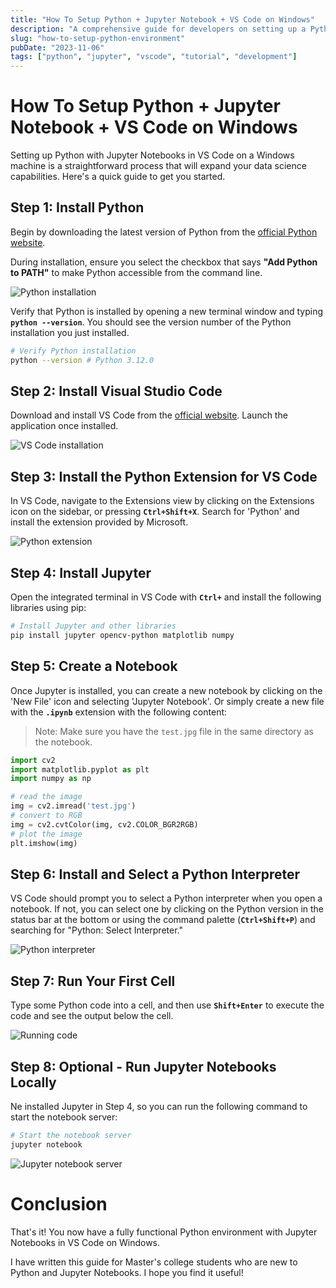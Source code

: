 ```yaml
---
title: "How To Setup Python + Jupyter Notebook + VS Code on Windows"
description: "A comprehensive guide for developers on setting up a Python environment with Jupyter Notebook in Visual Studio Code. This walkthrough covers installation, configuration, and essential tips for maximizing productivity on Windows."
slug: "how-to-setup-python-environment"
pubDate: "2023-11-06"
tags: ["python", "jupyter", "vscode", "tutorial", "development"]
---
```


# **How To Setup Python + Jupyter Notebook + VS Code on Windows**

Setting up Python with Jupyter Notebooks in VS Code on a Windows machine is a straightforward process that will expand your data science capabilities. Here's a quick guide to get you started.

## **Step 1: Install Python**

Begin by downloading the latest version of Python from the [official Python website](https://www.python.org/downloads/windows/).

During installation, ensure you select the checkbox that says **"Add Python to PATH"** to make Python accessible from the command line.

![Python installation](/images/python-tutorial-1.png)

Verify that Python is installed by opening a new terminal window and typing **`python --version`**. You should see the version number of the Python installation you just installed.

```bash title="Terminal"
# Verify Python installation
python --version # Python 3.12.0

```

## **Step 2: Install Visual Studio Code**

Download and install VS Code from the [official website](https://code.visualstudio.com/). Launch the application once installed.

![VS Code installation](/images/python-tutorial-2.png)

## **Step 3: Install the Python Extension for VS Code**

In VS Code, navigate to the Extensions view by clicking on the Extensions icon on the sidebar, or pressing **`Ctrl+Shift+X`**. Search for 'Python' and install the extension provided by Microsoft.

![Python extension](/images/python-tutorial-3.png)

## **Step 4: Install Jupyter**

Open the integrated terminal in VS Code with **`Ctrl+`** and install the following libraries using pip:

```bash title="Terminal"
# Install Jupyter and other libraries
pip install jupyter opencv-python matplotlib numpy
```

## **Step 5: Create a Notebook**

Once Jupyter is installed, you can create a new notebook by clicking on the 'New File' icon and selecting 'Jupyter Notebook'.
Or simply create a new file with the **`.ipynb`** extension with the following content:

> Note:
> Make sure you have the `test.jpg` file in the same directory as the notebook.

```python title="01-images.ipynb"
import cv2
import matplotlib.pyplot as plt
import numpy as np

# read the image
img = cv2.imread('test.jpg')
# convert to RGB
img = cv2.cvtColor(img, cv2.COLOR_BGR2RGB)
# plot the image
plt.imshow(img)
```

## **Step 6: Install and Select a Python Interpreter**

VS Code should prompt you to select a Python interpreter when you open a notebook. If not, you can select one by clicking on the Python version in the status bar at the bottom or using the command palette (**`Ctrl+Shift+P`**) and searching for "Python: Select Interpreter."

![Python interpreter](/images/python-tutorial-4.png)

## **Step 7: Run Your First Cell**

Type some Python code into a cell, and then use **`Shift+Enter`** to execute the code and see the output below the cell.

![Running code](/images/python-tutorial-5.png)

## **Step 8: Optional - Run Jupyter Notebooks Locally**

Ne installed Jupyter in Step 4, so you can run the following command to start the notebook server:

```bash title="Terminal"
# Start the notebook server
jupyter notebook
```

![Jupyter notebook server](/images/python-tutorial-6.png)

# **Conclusion**

That's it! You now have a fully functional Python environment with Jupyter Notebooks in VS Code on Windows.

I have written this guide for Master's college students who are new to Python and Jupyter Notebooks. I hope you find it useful!
